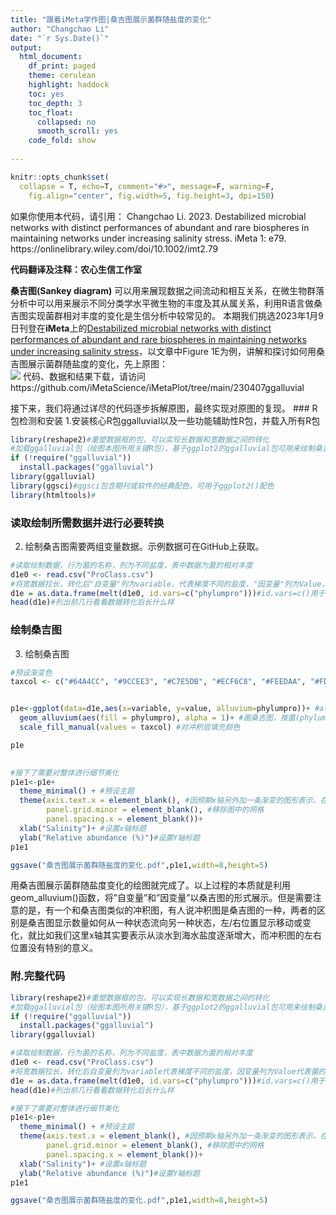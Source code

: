 ```yaml
---
title: "跟着iMeta学作图|桑吉图展示菌群随盐度的变化"
author: "Changchao Li"
date: "`r Sys.Date()`"
output:
  html_document:
    df_print: paged
    theme: cerulean
    highlight: haddock
    toc: yes
    toc_depth: 3
    toc_float:
      collapsed: no
      smooth_scroll: yes
    code_fold: show
    
---
```


```r
knitr::opts_chunk$set(
  collapse = T, echo=T, comment="#>", message=F, warning=F,
	fig.align="center", fig.width=5, fig.height=3, dpi=150)
```


如果你使用本代码，请引用：
Changchao Li. 2023. Destabilized microbial networks with distinct performances of abundant and rare biospheres in maintaining networks under increasing salinity stress. iMeta 1: e79.  https://onlinelibrary.wiley.com/doi/10.1002/imt2.79

**代码翻译及注释：农心生信工作室**<br />

**桑吉图(Sankey diagram)**  可以用来展现数据之间流动和相互关系，在微生物群落分析中可以用来展示不同分类学水平微生物的丰度及其从属关系，利用R语言做桑吉图实现菌群相对丰度的变化是生信分析中较常见的。
本期我们挑选2023年1月9日刊登在**iMeta**上的[Destabilized microbial networks with distinct performances of abundant and rare biospheres in maintaining networks under increasing salinity stress](https://onlinelibrary.wiley.com/doi/10.1002/imt2.79)，以文章中Figure 1E为例，讲解和探讨如何用桑吉图展示菌群随盐度的变化，先上原图：<br />
![](./fig1ab.png)
代码、数据和结果下载，请访问https://github.com/iMetaScience/iMetaPlot/tree/main/230407ggalluvial

接下来，我们将通过详尽的代码逐步拆解原图，最终实现对原图的复现。
### R包检测和安装
1.安装核心R包ggalluvial以及一些功能辅助性R包，并载入所有R包
```r
library(reshape2)#重塑数据框的包，可以实现长数据和宽数据之间的转化
#加载ggalluvial包（绘图本图所用关键R包），基于ggplot2的ggalluvial包可用来绘制桑吉图
if (!require("ggalluvial"))
  install.packages("ggalluvial")
library(ggalluvial)
library(ggsci)#ggsci包含期刊或软件的经典配色，可用于ggplot2()配色
library(htmltools)#
```

### 读取绘制所需数据并进行必要转换
2. 绘制桑吉图需要两组变量数据。示例数据可在GitHub上获取。
```r
#读取绘制数据，行为菌的名称，列为不同盐度，表中数据为菌的相对丰度
d1e0 <- read.csv("ProClass.csv")
#将宽数据拉长，转化后"自变量"列为variable，代表梯度不同的盐度，"因变量"列为Value，代表菌的相对丰度
d1e = as.data.frame(melt(d1e0, id.vars=c("phylumpro")))#id.vars=c()用于指定要保留的字段
head(d1e)#列出前几行看看数据转化后长什么样

```

### 绘制桑吉图
3. 绘制桑吉图
```r
#预设渐变色
taxcol <- c("#64A4CC", "#9CCEE3", "#C7E5DB", "#ECF6C8", "#FEEDAA", "#FDC980", "#F89D59","#E75B3A", "#D7191C")


p1e<-ggplot(data=d1e,aes(x=variable, y=value, alluvium=phylumpro))+ #alluvium=设置冲积层，在这里将菌(phylumpro)设置冲积层
  geom_alluvium(aes(fill = phylumpro), alpha = 1)+ #画桑吉图，按菌(phylumpro)进行颜色填充
  scale_fill_manual(values = taxcol) #对冲积层填充颜色

p1e  
  
```

```r
#接下了需要对整体进行细节美化
p1e1<-p1e+ 
  theme_minimal() + #预设主题
  theme(axis.text.x = element_blank(), #因预期x轴另外加一条渐变的图形表示，在这里取消x轴
        panel.grid.minor = element_blank(), #移除图中的网格
        panel.spacing.x = element_blank())+
  xlab("Salinity")+ #设置x轴标题
  ylab("Relative abundance (%)")#设置Y轴标题
p1e1

ggsave("桑吉图展示菌群随盐度的变化.pdf",p1e1,width=8,height=5)
```

用桑吉图展示菌群随盐度变化的绘图就完成了。以上过程的本质就是利用geom_alluvium()函数，将"自变量"和"因变量"以桑吉图的形式展示。但是需要注意的是，有一个和桑吉图类似的冲积图，有人说冲积图是桑吉图的一种，两者的区别是桑吉图显示数量如何从一种状态流向另一种状态，左/右位置显示移动或变化，就比如我们这里x轴其实要表示从淡水到海水盐度逐渐增大，而冲积图的左右位置没有特别的意义。


### 附.完整代码
```r
library(reshape2)#重塑数据框的包，可以实现长数据和宽数据之间的转化
#加载ggalluvial包（绘图本图所用关键R包），基于ggplot2的ggalluvial包可用来绘制桑吉图
if (!require("ggalluvial"))
  install.packages("ggalluvial")
library(ggalluvial)

#读取绘制数据，行为菌的名称，列为不同盐度，表中数据为菌的相对丰度
d1e0 <- read.csv("ProClass.csv")
#将宽数据拉长，转化后自变量列为variable代表梯度不同的盐度，因变量列为Value代表菌的相对丰度
d1e = as.data.frame(melt(d1e0, id.vars=c("phylumpro")))#id.vars=c()用于指定要保留的字段
head(d1e)#列出前几行看看数据转化后长什么样

#接下了需要对整体进行细节美化
p1e1<-p1e+ 
  theme_minimal() + #预设主题
  theme(axis.text.x = element_blank(), #因预期x轴另外加一条渐变的图形表示，在这里取消x轴
        panel.grid.minor = element_blank(), #移除图中的网格
        panel.spacing.x = element_blank())+
  xlab("Salinity")+ #设置x轴标题
  ylab("Relative abundance (%)")#设置Y轴标题
p1e1

ggsave("桑吉图展示菌群随盐度的变化.pdf",p1e1,width=8,height=5)
```